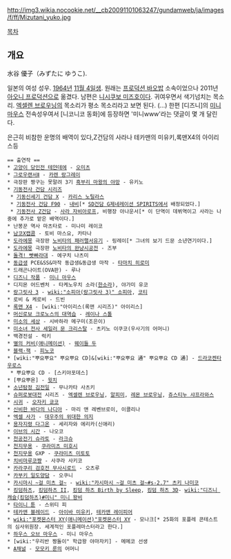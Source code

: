http://img3.wikia.nocookie.net/__cb20091101063247/gundamweb/ja/images/f/ff/Mizutani_yuko.jpg

[[목차]]

== 개요 ==
水谷 優子（みずたに ゆうこ).

일본의 여성 성우. [[1964년]] [[11월 4일]]생. 원래는 [[프로덕션 바오밥]] 소속이었으나 2011년 [[아오니 프로덕션]]으로 옮겼다. 남편은 [[니시쿠보 미즈호]]이다. 귀여우면서 색기넘치는 목소리. [[엑셀렌 브로우닝]]의 목소리가 평소 목소리라고 보면 된다. (…) 한편 [디즈니]의 [[미니 마우스]] 전속성우여서 [니코니코 동화]에 등장하면 '미니www'라는 댓글이 몇 개 달린다.

은근히 비참한 운명의 배역이 있다,Z건담의 사라나 테카맨의 미유키,록맨X4의 아이리스등

 == 출연작 ==
 * [[고양이 당인전 테얀데에]] - [[오미츠]]
 * [[그로우랜서Ⅱ]] - [[카렌 랑그레이]]
 * 극장판 짱구는 못말려 3기 [[흑부리 마왕의 야망]] - 유키노
 * [[기동전사 건담 시리즈]]
  * [[기동신세기 건담 X]] - [[카리스 노틸라스]]
  * [[기동전사 건담 F90]] - [[내비(기동전사 건담 F90)|내비]][* [[SD건담 G제네레이션 SPIRITS]]에서 배정되었다.]
  * [[기동전사 Z건담]] - [[사라 자비아로프]], 비행장 아나운서[* 이 단역이 데뷔역이고 사라는 나중에 추가로 맡은 배역이다.]
 * 난봉꾼 역사 마츠타로 - 미나미 레이코
 * [[남코X캡콤]] - 토비 마스요, 카타나
 * [[도라에몽]] 극장판 [[노비타의 패러랠서유기]] - 링레이[* 그녀의 보기 드문 소년연기이다.]
 * [[도라에몽]] 극장판 [[노비타의 완냥시공전]] - 즈부
 * [[돌격! 빳빠라대]] - 에구치 나츠미
 * [[동급생]] PCE&SS&마작 동급생&동급생 마작 - [[타마치 히로미]]
 * 드래곤나이트(OVA판) - 루나
 * [[디즈니 작품]] - [[미니 마우스]]
 * 디지몬 어드벤처 - 타케노우치 소라([[한소라]]), 야가미 유코
 * [[랑그릿사 3]] - [[wiki:"소피아(랑그릿사 3)" 소피아]], [[코티]]
 * 로비 & 케로비 - 드빈
 * [[록맨 X4]] - [wiki:"아이리스(록맨 시리즈)" 아이리스]
 * [[머신로보 크로노스의 대역습]] - [[레이나 스톨]]
 * [[미소의 세상]] - 시바하라 메구미(조은이)
 * [[미소녀 전사 세일러 문 크리스탈]] - 츠키노 이쿠코(우사기의 어머니)
 * 백경전설 - 럭키
 * [[별의 커비(애니메이션)]] - [[웨이들 두]]
 * [[블랙·잭]] - [[피노코]]
 * [wiki:"뿌요뿌요" 뿌요뿌요 CD]&[wiki:"뿌요뿌요 通" 뿌요뿌요 CD 通] - [[드라코켄타우로스]]
  * 뿌요뿌요 CD - [스키야포데스]
 * [뿌요뿌욘] - [[윗치]]
 * [[소년탐정 김전일]] - 무나카타 사츠키
 * [[슈퍼로봇대전]] 시리즈 - [[엑셀렌 브로우닝]], [[알피미]], [[레몬 브로우닝]], [[쥬스티누 샤프라와스]]
 * [[시귀]] - [[오자키 쿄코]]
 * [[신비한 바다의 나디아]] - 마리 앤 레벤브로이, 이콜리나
 * [[엑셀 사가]] - [[대우주의 위대한 의지]]
 * [[용자지령 다그온]] - 세리자와 에리카(신애리)
 * [[이브의 시간]] - 나오코
 * [[천공전기 슈라토]] - [[라크슈]]
 * [[천지무용]] - [[쿠라미츠 미호시]]
 * [[천지무용]] GXP - [[쿠라미츠 미토토]]
 * [[치비마루코쨩]] - 사쿠라 사키코
 * [[카라쿠리 검호전 무사시로드]] - 오츠루
 * [[카부키 일도양담]] - 오쿠니
 * [[카시마시 ~걸 미츠 걸~]] - [[wiki:"카시마시 ~걸 미츠 걸~#s-2.7" 츠키 나미코]]
 * [[킹덤하츠]], [[킹덤하츠 II]], [[킹덤 하츠 Birth by Sleep]], [[킹덤 하츠 3D]]- [[wiki:"디즈니 캐슬(킹덤하츠)#미니" 미니 왕비]]
 * [[타이니 툰]] - 스위티 피
 * [[테카맨 블레이드]] - [[아이바 미유키]], [[테카맨 레이피어]]
 * [[wiki:"포켓몬스터 XY(애니메이션)"포켓몬스터 XY]] - 모나크[* 25화의 포플레 콘테스트의 심사위원장. 세계적인 포플레마스터라고 한다.]
 * [[하우스 오브 마우스]] - 미니 마우스 
 * [wiki:"우리반 짱돌이" 학급왕 야마자키] - 메메코 선생
 * [[A채널]] - [[모모키 룬]]의 어머니

